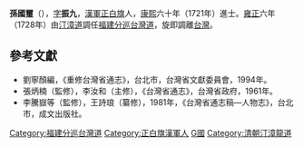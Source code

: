 '''孫國璽'''（{{bd|?||?|}}），[[表字|字]]'''振九'''，[[漢軍|漢軍]][[正白旗|正白旗]]人，[[康熙|康熙]]六十年（1721年）進士。[[雍正|雍正]]六年（1728年）由[[汀漳道|汀漳道]]調任[[福建分巡台灣道|福建分巡台灣道]]，旋即調離[[台灣|台灣]]。

==參考文獻==
*劉寧顏編，《重修台灣省通志》，台北市，台灣省文獻委員會，1994年。
*張炳楠（監修），李汝和（主修），《台灣省通志》，台灣省政府，1961年。 
*李騰嶽等（監修），王詩琅（纂修），1981年，《台灣省通志稿—人物志》，台北市，成文出版社。

{{start box}}
{{s-off}}
{{s-before|[[朱鴻緒|朱鴻緒]]（未赴任）}}
{{s-title|[[福建分巡台灣道|福建分巡台灣道]]|1728年}}
{{s-after|[[劉藩長|劉藩長]]|}}
{{end box}}
{{臺灣統治者}}
{{康熙六十年辛丑科殿試金榜}}

{{DEFAULTSORT:Sun孫}}
[[Category:福建分巡台灣道|Category:福建分巡台灣道]]
[[Category:正白旗漢軍人|Category:正白旗漢軍人]]
[[Category:孫姓|G國]]
[[Category:清朝汀漳龍道|Category:清朝汀漳龍道]]